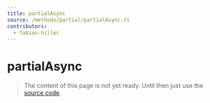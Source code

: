 ```yaml
---
title: partialAsync
source: /methods/partial/partialAsync.ts
contributors:
  - fabian-hiller
---
```


# partialAsync

> The content of this page is not yet ready. Until then just use the [source code](https://github.com/fabian-hiller/valibot/blob/main/library/src/methods/partial/partialAsync.ts).
